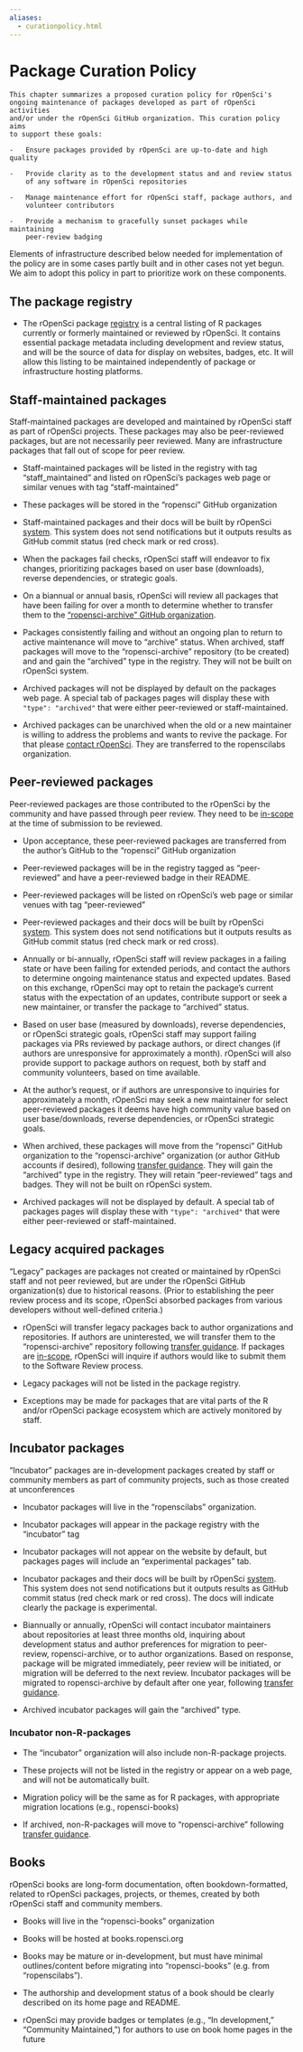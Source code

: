 ```yaml
---
aliases:
  - curationpolicy.html
---
```


# Package Curation Policy {#curationpolicy}

```block
This chapter summarizes a proposed curation policy for rOpenSci's
ongoing maintenance of packages developed as part of rOpenSci activities
and/or under the rOpenSci GitHub organization. This curation policy aims
to support these goals:

-   Ensure packages provided by rOpenSci are up-to-date and high quality

-   Provide clarity as to the development status and and review status
    of any software in rOpenSci repositories

-   Manage maintenance effort for rOpenSci staff, package authors, and
    volunteer contributors

-   Provide a mechanism to gracefully sunset packages while maintaining
    peer-review badging

```

Elements of infrastructure described
below needed for implementation of the policy are in some cases partly
built and in other cases not yet begun. We aim to adopt this policy in
part to prioritize work on these components.

## The package registry

-   The rOpenSci package
[registry](https://github.com/ropensci/roregistry)
is a central listing of R packages currently or formerly
maintained or reviewed by rOpenSci. It contains essential package
metadata including development and review status, and will be the
source of data for display on websites, badges, etc. It will allow
this listing to be maintained independently of package or
infrastructure hosting platforms.

## Staff-maintained packages

Staff-maintained packages are developed and maintained by rOpenSci staff
as part of rOpenSci projects. These packages may also be peer-reviewed
packages, but are not necessarily peer reviewed. Many are infrastructure
packages that fall out of scope for peer review.

-   Staff-maintained packages will be listed in the registry with tag
    "staff_maintained" and listed on rOpenSci's packages web page or similar
    venues with tag "staff-maintained"

-   These packages will be stored in the "ropensci" GitHub
    organization

-   Staff-maintained packages and their docs will be built by rOpenSci 
    [system](https://status.ropensci.org/). This system does not send notifications 
    but it outputs results as GitHub commit status (red check mark or red cross).

-   When the packages fail checks, rOpenSci staff will endeavor to fix
    changes, prioritizing packages based on user base (downloads),
    reverse dependencies, or strategic goals.

-   On a biannual or annual basis, rOpenSci will review all packages
    that have been failing for over a month to determine whether to transfer them to the ["ropensci-archive" GitHub organization](https://github.com/ropensci-archive).

-   Packages consistently failing and without an ongoing plan to return
    to active maintenance will move to "archive" status. When
    archived, staff packages will move to the "ropensci-archive"
    repository (to be created) and and gain the "archived" type in
    the registry. They will not be built on rOpenSci system.

-   Archived packages will not be displayed by default on the packages
    web page. A special tab of packages pages will display
    these with `"type": "archived"`
     that were either peer-reviewed or staff-maintained.

-   Archived packages can be unarchived when the old or a new maintainer
    is willing to address the problems and wants to revive the
    package. For that please [contact rOpenSci](https://ropensci.org/contact/).
    They are transferred to the ropenscilabs organization.

## Peer-reviewed packages

Peer-reviewed packages are those contributed to the rOpenSci by the
community and have passed through peer review. They need to be
[in-scope](#aims-and-scope)
at the time of submission to be reviewed.

-   Upon acceptance, these peer-reviewed packages are transferred from
    the author's GitHub to the "ropensci" GitHub organization

-   Peer-reviewed packages will be in the registry tagged as
    "peer-reviewed" and have a peer-reviewed badge in their README.

-   Peer-reviewed packages will be listed on rOpenSci's web page or
    similar venues with tag "peer-reviewed"

-   Peer-reviewed packages and their docs will be built by rOpenSci 
    [system](https://status.ropensci.org/). This system does not send notifications 
    but it outputs results as GitHub commit status (red check mark or red cross).

-   Annually or bi-annually, rOpenSci staff will review packages in a
    failing state or have been failing for extended periods, and
    contact the authors to determine ongoing maintenance status and
    expected updates. Based on this exchange, rOpenSci may opt to
    retain the package's current status with the expectation of an
    updates, contribute support or seek a new maintainer, or transfer
    the package to "archived" status.

-   Based on user base (measured by downloads), reverse dependencies, or
    rOpenSci strategic goals, rOpenSci staff may support failing
    packages via PRs reviewed by package authors, or direct changes
    (if authors are unresponsive for approximately a month). rOpenSci
    will also provide support to package authors on request, both by
    staff and community volunteers, based on time available.

-   At the author's request, or if authors are unresponsive to
    inquiries for approximately a month, rOpenSci may seek a new
    maintainer for select peer-reviewed packages it deems have high
    community value based on user base/downloads, reverse
    dependencies, or rOpenSci strategic goals.

-   When archived, these packages will move from the "ropensci" GitHub
    organization to the "ropensci-archive" organization (or author
    GitHub accounts if desired), following [transfer guidance](#archivalguidance). They will gain the "archived" type
    in the registry. They will retain "peer-reviewed" tags and
    badges. They will not be built on rOpenSci system.

-   Archived packages will not be displayed by default. A special tab of packages
   pages will display these with `"type": "archived"`
     that were either peer-reviewed or staff-maintained.
    
## Legacy acquired packages

"Legacy" packages are packages not created or maintained by rOpenSci
staff and not peer reviewed, but are under the rOpenSci GitHub
organization(s) due to historical reasons. (Prior to establishing the
peer review process and its scope, rOpenSci absorbed packages from
various developers without well-defined criteria.)

-   rOpenSci will transfer legacy packages back to author organizations
    and repositories. If authors are uninterested, we will transfer
    them to the "ropensci-archive" repository following [transfer guidance](#archivalguidance). If packages are
    [in-scope](https://devguide.ropensci.org/policies.html#aims-and-scope),
    rOpenSci will inquire if authors would like to submit them to the
    Software Review process.

-   Legacy packages will not be listed in the package registry.

-   Exceptions may be made for packages that are vital parts of the R and/or rOpenSci package ecosystem which are actively monitored by staff.

## Incubator packages

"Incubator" packages are in-development packages created by staff or
community members as part of community projects, such as those created
at unconferences

-   Incubator packages will live in the "ropenscilabs" organization.

-   Incubator packages will appear in the package registry with the
    "incubator" tag

-   Incubator packages will not appear on the website by default, but
    packages pages will include an "experimental packages" tab.
    
-   Incubator packages and their docs will be built by rOpenSci 
    [system](https://status.ropensci.org/). This system does not send notifications 
    but it outputs results as GitHub commit status (red check mark or red cross).
    The docs will indicate clearly the package is experimental.

-   Biannually or annually, rOpenSci will contact incubator maintainers
    about repositories at least three months old, inquiring about
    development status and author preferences for migration to
    peer-review, ropensci-archive, or to author organizations. Based
    on response, package will be migrated immediately, peer review
    will be initiated, or migration will be deferred to the next
    review. Incubator packages will be migrated to ropensci-archive by
    default after one year, following [transfer guidance](#archivalguidance).

-   Archived incubator packages will gain the "archived" type.

### Incubator non-R-packages

-   The "incubator" organization will also include non-R-package
    projects.

-   These projects will not be listed in the registry or appear on a web
    page, and will not be automatically built.

-   Migration policy will be the same as for R packages, with
    appropriate migration locations (e.g., ropensci-books)

-   If archived, non-R-packages will move to "ropensci-archive" following [transfer guidance](#archivalguidance).

## Books

rOpenSci books are long-form documentation, often bookdown-formatted,
related to rOpenSci packages, projects, or themes, created by both
rOpenSci staff and community members.

-   Books will live in the "ropensci-books" organization

-   Books will be hosted at books.ropensci.org

-   Books may be mature or in-development, but must have minimal
    outlines/content before migrating into "ropensci-books" (e.g.
    from "ropenscilabs").

-   The authorship and development status of a book should be clearly
    described on its home page and README.

-   rOpenSci may provide badges or templates (e.g., "In development,"
    "Community Maintained,") for authors to use on book home pages
    in the future
